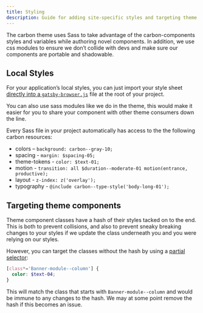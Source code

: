 ```yaml
---
title: Styling
description: Guide for adding site-specific styles and targeting theme components
---
```


<PageDescription>

The carbon theme uses Sass to take advantage of the carbon-components styles and variables while authoring novel components. In addition, we use css modules to ensure we don’t collide with devs and make sure our components are portable and shadowable.

</PageDescription>

## Local Styles

For your application’s local styles, you can just import your style sheet [directly into a `gatsby-browser.js`](https://www.gatsbyjs.org/docs/global-css/#adding-global-styles-without-a-layout-component) file at the root of your project.

You can also use sass modules like we do in the theme, this would make it easier for you to share your component with other theme consumers down the line.

Every Sass file in your project automatically has access to the the following carbon resources:

- colors – `background: carbon--gray-10;`
- spacing - `margin: $spacing-05;`
- theme-tokens - `color: $text-01;`
- motion - `transition: all $duration--moderate-01 motion(entrance, productive);`
- layout - `z-index: z('overlay');`
- typography - `@include carbon--type-style('body-long-01');`

## Targeting theme components

Theme component classes have a hash of their styles tacked on to the end. This is both to prevent collisions, and also to prevent sneaky breaking changes to your styles if we update the class underneath you and you were relying on our styles.

However, you can target the classes without the hash by using a [partial selector](https://css-tricks.com/almanac/selectors/a/attribute/):

```scss
[class*='Banner-module--column'] {
  color: $text-04;
}
```

This will match the class that starts with `Banner-module--column` and would be immune to any changes to the hash. We may at some point remove the hash if this becomes an issue.
